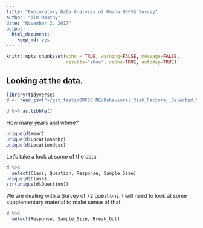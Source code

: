 ```yaml
---
title: "Exploratory Data Analysis of Omaha BRFSS Survey"
author: "Tim Mastny"
date: "November 2, 2017"
output: 
  html_document:
    keep_md: yes
---
```


```r
knitr::opts_chunk$set(echo = TRUE, warning=FALSE, message=FALSE, 
                      results='show', cache=TRUE, autodep=TRUE)
```

## Looking at the data.

```r
library(tidyverse)
d <- read_csv("~/git_tests/BRFSS_NE/Behavioral_Risk_Factors__Selected_Metropolitan_Area_Risk_Trends__SMART__MMSA_Prevalence_Data__2011_to_Present_.csv")

d %>% as.tibble()
```

How many years and where?

```r
unique(d$Year)
unique(d$Locationabbr)
unique(d$Locationdesc)
```

Let's take a look at some of the data:

```r
d %>%
  select(Class, Question, Response, Sample_Size)
unique(d$Class)
str(unique(d$Question))
```

We are dealing with a Survey of 72 questions. I will need to look at some supplementary material to make sense of that. 

```r
d %>%
  select(Response, Sample_Size, Break_Out)
```




